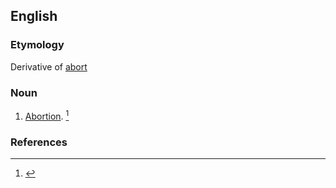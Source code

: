 ==English==

===Etymology===
Derivative of [[abort]]
===Noun===
{{en-noun}}

# {{context|obsolete|lang=en}} [[abortion|Abortion]]. {{defdate|Attested from the early 17<sup>th</sup> century until the late 19<sup>th</sup> century.}}<ref>{{R:SOED5|page=7}}</ref>

===References===
<references/>